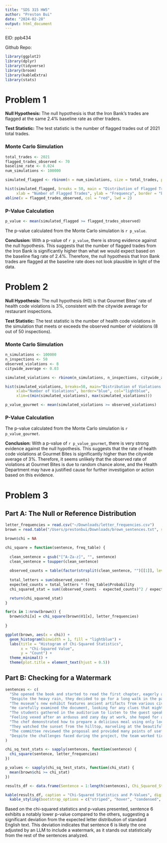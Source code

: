 ```yaml
---
title: "SDS 315 HW5"
author: "Preston Bui"
date: "2024-02-28"
output: html_document
---
```



EID: ppb434

Github Repo: []()

```r
library(ggplot2)
library(dplyr)
library(tidyverse)
library(broom)
library(kableExtra)
library(stats)
```

# **Problem 1**

**Null Hypothesis:** The null hypothesis is that the Iron Bank's trades are flagged at the same 2.4% baseline rate as other traders.


**Test Statistic:** The test statistic is the number of flagged trades out of 2021 total trades.


### **Monte Carlo Simulation**

```r
total_trades <- 2021
flagged_trades_observed <- 70
baseline_rate <- 0.024
num_simulations <- 100000

simulated_flagged <- rbinom(n = num_simulations, size = total_trades, prob = baseline_rate)

hist(simulated_flagged, breaks = 50, main = "Distribution of Flagged Trades Under Null Hypothesis",
     xlab = "Number of Flagged Trades", ylab = "Frequency", border = "blue", col = "lightblue")
abline(v = flagged_trades_observed, col = "red", lwd = 2)

```

### **P-Value Calculation**
```r
p_value <- mean(simulated_flagged >= flagged_trades_observed)
```

The p-value calculated from the Monte Carlo simulation is `r p_value`.


**Conclusion:** With a p-value of `r p_value`, there is strong evidence against the null hypothesis. This suggests that the number of flagged trades from the Iron Bank is significantly higher than what we would expect based on the baseline flag rate of 2.4%. Therefore, the null hypothesis that Iron Bank trades are flagged at the baseline rate does not look plausible in light of the data.


# **Problem 2**

**Null Hypothesis:** The null hypothesis (H0) is that Gourmet Bites' rate of health code violations is 3%, consistent with the citywide average for restaurant inspections.

**Test Statistic:** The test statistic is the number of health code violations in the simulation that meets or exceeds the observed number of violations (8 out of 50 inspections).


### **Monte Carlo Simulation**

```r
n_simulations <- 100000
n_inspections <- 50
observed_violations <- 8
citywide_average <- 0.03

simulated_violations <- rbinom(n_simulations, n_inspections, citywide_average)

hist(simulated_violations, breaks=50, main="Distribution of Violations Under Null Hypothesis",
     xlab="Number of Violations", border="blue", col="lightblue",
     xlim=c(min(simulated_violations), max(simulated_violations)))

p_value_gourmet <- mean(simulated_violations >= observed_violations)
```

### **P-Value Calculation**

The p-value calculated from the Monte Carlo simulation is `r p_value_gourmet`.

**Conclusion:** With a p-value of `r p_value_gourmet`, there is very strong evidence against the null hypothesis. This suggests that the rate of health code violations at Gourmet Bites is significantly higher than the citywide average of 3%. Therefore, it seems unlikely that the observed rate of violations at Gourmet Bites is due to random chance alone, and the Health Department may have a justified cause for further investigation or action based on this evidence.


# **Problem 3**

## Part A: The Null or Reference Distribution

```r
letter_frequencies = read.csv("~/Downloads/letter_frequencies.csv")
brown = read.table("/Users/prestonbui/Downloads/brown_sentences.txt", sep = "\t")

brown$chi = NA

chi_square = function(sentence, freq_table) {
  
  clean_sentence = gsub("[^A-Za-z]", "", sentence)
  clean_sentence = toupper(clean_sentence)
  
  observed_counts = table(factor(strsplit(clean_sentence, "")[[1]], levels = freq_table$Letter))
  
  total_letters = sum(observed_counts)
  expected_counts = total_letters * freq_table$Probability
  chi_squared_stat = sum((observed_counts - expected_counts)^2 / expected_counts)

  return(chi_squared_stat)
}

for(x in 1:nrow(brown)) {
  brown$chi[x] = chi_square(brown$V1[x], letter_frequencies)
  
}

ggplot(brown, aes(x = chi)) +
  geom_histogram(binwidth = 1, fill = "lightblue") +
  labs(title = "Histogram of Chi-Squared Statistics",
       x = "Chi-Squared Value",
       y = "Count") +
  theme_minimal() +
  theme(plot.title = element_text(hjust = 0.5))
```

## Part B: Checking for a Watermark

```r
sentences <- c(
  "She opened the book and started to read the first chapter, eagerly anticipating what might come next.",
  "Despite the heavy rain, they decided to go for a long walk in the park, crossing the main avenue by the fountain in the center.",
  "The museum’s new exhibit features ancient artifacts from various civilizations around the world.",
  "He carefully examined the document, looking for any clues that might help solve the mystery.",
  "The students gathered in the auditorium to listen to the guest speaker’s inspiring lecture.",
  "Feeling vexed after an arduous and zany day at work, she hoped for a peaceful and quiet evening at home, cozying up after a quick dinner with some TV, or maybe a book on her upcoming visit to Auckland.",
  "The chef demonstrated how to prepare a delicious meal using only locally sourced ingredients, focusing mainly on some excellent dinner recipes from Spain.",
  "They watched the sunset from the hilltop, marveling at the beautiful array of colors in the sky.",
  "The committee reviewed the proposal and provided many points of useful feedback to improve the project’s effectiveness.",
  "Despite the challenges faced during the project, the team worked tirelessly to ensure its successful completion, resulting in a product that exceeded everyone’s expectations."
)

chi_sq_test_stats <- sapply(sentences, function(sentence) {
  chi_square(sentence, letter_frequencies)
})

p_values <- sapply(chi_sq_test_stats, function(chi_stat) {
  mean(brown$chi >= chi_stat)
})

results_df <- data.frame(Sentence = 1:length(sentences), Chi_Squared_Statistic = chi_sq_test_stats, P_Value = p_values)

kable(results_df, caption = "Chi-Squared Statistics and P-Values", digits = 3, format = "html", align = 'c') %>%
  kable_styling(bootstrap_options = c("striped", "hover", "condensed", "responsive"))

```

Based on the chi-squared statistics and p-values presented, sentence 6 exhibits a notably lower p-value compared to the others, suggesting a significant deviation from the expected letter distribution of standard English text. This deviation indicates that sentence 6 is likely the one adjusted by an LLM to include a watermark, as it stands out statistically from the rest of the sentences analyzed.
